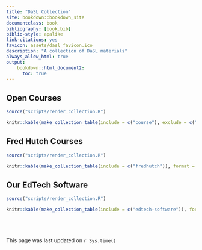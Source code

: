 ```yaml
---
title: "DaSL Collection"
site: bookdown::bookdown_site
documentclass: book
bibliography: [book.bib]
biblio-style: apalike
link-citations: yes
favicon: assets/dasl_favicon.ico
description: "A collection of DaSL materials"
always_allow_html: true
output:
    bookdown::html_document2:
      toc: true
---
```


## Open Courses

```r
source("scripts/render_collection.R")

knitr::kable(make_collection_table(include = c("course"), exclude = c("fredhutch")), format = "html")
```

## Fred Hutch Courses

```r
source("scripts/render_collection.R")

knitr::kable(make_collection_table(include = c("fredhutch")), format = "html")
```

## Our EdTech Software

```r
source("scripts/render_collection.R")

knitr::kable(make_collection_table(include = c("edtech-software")), format = "html")
```

<br><br><br>
This page was last updated on `r Sys.time()`


